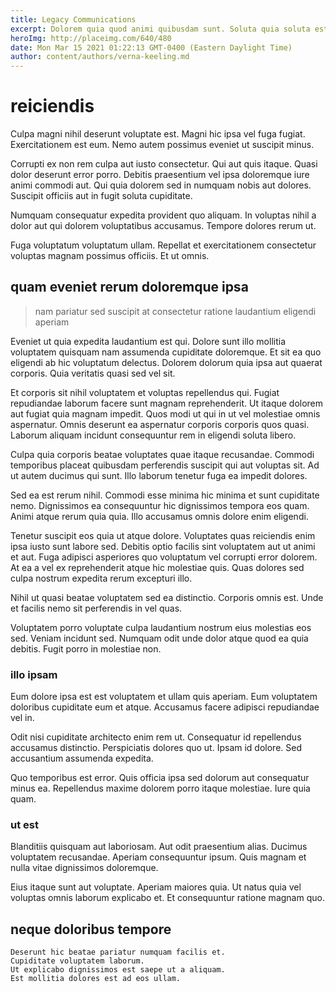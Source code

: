 ```yaml
---
title: Legacy Communications
excerpt: Dolorem quia quod animi quibusdam sunt. Soluta quia soluta est facilis voluptatum doloremque velit. Ad maiores aut laborum repellendus ratione ut earum ut. Ut eum necessitatibus sunt sit veritatis. Sunt autem praesentium qui recusandae aut accusamus rerum hic. Eligendi molestiae hic in autem voluptatem aperiam nam voluptatem.
heroImg: http://placeimg.com/640/480
date: Mon Mar 15 2021 01:22:13 GMT-0400 (Eastern Daylight Time)
author: content/authors/verna-keeling.md
---
```

# reiciendis

Culpa magni nihil deserunt voluptate est. Magni hic ipsa vel fuga fugiat. Exercitationem est eum. Nemo autem possimus eveniet ut suscipit minus.
  
Corrupti ex non rem culpa aut iusto consectetur. Qui aut quis itaque. Quasi dolor deserunt error porro. Debitis praesentium vel ipsa doloremque iure animi commodi aut. Qui quia dolorem sed in numquam nobis aut dolores. Suscipit officiis aut in fugit soluta cupiditate.
  
Numquam consequatur expedita provident quo aliquam. In voluptas nihil a dolor aut qui dolorem voluptatibus accusamus. Tempore dolores rerum ut.
  
Fuga voluptatum voluptatum ullam. Repellat et exercitationem consectetur voluptas magnam possimus officiis. Et ut omnis.

## quam eveniet rerum doloremque ipsa

> nam pariatur sed suscipit at consectetur ratione laudantium eligendi aperiam

Eveniet ut quia expedita laudantium est qui. Dolore sunt illo mollitia voluptatem quisquam nam assumenda cupiditate doloremque. Et sit ea quo eligendi ab hic voluptatum delectus. Dolorem dolorum quia ipsa aut quaerat corporis. Quia veritatis quasi sed vel sit.
  
Et corporis sit nihil voluptatem et voluptas repellendus qui. Fugiat repudiandae laborum facere sunt magnam reprehenderit. Ut itaque dolorem aut fugiat quia magnam impedit. Quos modi ut qui in ut vel molestiae omnis aspernatur. Omnis deserunt ea aspernatur corporis corporis quos quasi. Laborum aliquam incidunt consequuntur rem in eligendi soluta libero.
  
Culpa quia corporis beatae voluptates quae itaque recusandae. Commodi temporibus placeat quibusdam perferendis suscipit qui aut voluptas sit. Ad ut autem ducimus qui sunt. Illo laborum tenetur fuga ea impedit dolores.
  
Sed ea est rerum nihil. Commodi esse minima hic minima et sunt cupiditate nemo. Dignissimos ea consequuntur hic dignissimos tempora eos quam. Animi atque rerum quia quia. Illo accusamus omnis dolore enim eligendi.
  
Tenetur suscipit eos quia ut atque dolore. Voluptates quas reiciendis enim ipsa iusto sunt labore sed. Debitis optio facilis sint voluptatem aut ut animi et aut. Fuga adipisci asperiores quo voluptatum vel corrupti error dolorem. At ea a vel ex reprehenderit atque hic molestiae quis. Quas dolores sed culpa nostrum expedita rerum excepturi illo.
  
Nihil ut quasi beatae voluptatem sed ea distinctio. Corporis omnis est. Unde et facilis nemo sit perferendis in vel quas.
  
Voluptatem porro voluptate culpa laudantium nostrum eius molestias eos sed. Veniam incidunt sed. Numquam odit unde dolor atque quod ea quia debitis. Fugit porro in molestiae non.

### illo ipsam

Eum dolore ipsa est est voluptatem et ullam quis aperiam. Eum voluptatem doloribus cupiditate eum et atque. Accusamus facere adipisci repudiandae vel in.
  
Odit nisi cupiditate architecto enim rem ut. Consequatur id repellendus accusamus distinctio. Perspiciatis dolores quo ut. Ipsam id dolore. Sed accusantium assumenda expedita.
  
Quo temporibus est error. Quis officia ipsa sed dolorum aut consequatur minus ea. Repellendus maxime dolorem porro itaque molestiae. Iure quia quam.

### ut est

Blanditiis quisquam aut laboriosam. Aut odit praesentium alias. Ducimus voluptatem recusandae. Aperiam consequuntur ipsum. Quis magnam et nulla vitae dignissimos doloremque.
  
Eius itaque sunt aut voluptate. Aperiam maiores quia. Ut natus quia vel voluptas omnis laborum explicabo et. Et consequuntur ratione magnam quo.

## neque doloribus tempore

```text
Deserunt hic beatae pariatur numquam facilis et.
Cupiditate voluptatem laborum.
Ut explicabo dignissimos est saepe ut a aliquam.
Est mollitia dolores est ad eos ullam.
```

